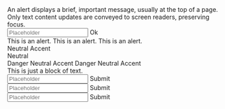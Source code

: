 

<Unstyled>
  <div className="flex flex-col gap-4 bg-ui-neutral-50 p-4 text-base text-ui-neutral-800">
    <Alert>
      <div className="flex flex-col gap-4">
        An alert displays a brief, important message, usually at the top of a
        page. Only text content updates are conveyed to screen readers,
        preserving focus.
        <div className="flex flex-wrap gap-2">
          <Input size="sm" placeholder="Placeholder" />
          <ButtonPrimary size="sm">Ok</ButtonPrimary>
        </div>
      </div>
    </Alert>
    <Alert type="danger">This is an alert.</Alert>
    <Alert type="success">This is an alert.</Alert>
    <Alert type="warning">This is an alert.</Alert>
    <div className="grid grid-cols-[repeat(3,auto)] justify-start justify-items-center gap-4">
      <ButtonPrimary color="neutral">Neutral</ButtonPrimary>
      <ButtonPrimary color="accent">Accent</ButtonPrimary>
      <div />
      <ButtonSecondary color="neutral">Neutral</ButtonSecondary>
      <div />
      <ButtonSecondary color="danger">Danger</ButtonSecondary>
      <ButtonTertiary color="neutral">Neutral</ButtonTertiary>
      <ButtonTertiary color="accent">Accent</ButtonTertiary>
      <ButtonTertiary color="danger">Danger</ButtonTertiary>
      <ButtonPlain color="neutral">Neutral</ButtonPlain>
      <ButtonPlain color="accent">Accent</ButtonPlain>
      <div />
    </div>
    <div>This is just a block of text.</div>
    <div className="flex gap-2">
      <Input size="sm" placeholder="Placeholder" />
      <ButtonTertiary size="sm">Submit</ButtonTertiary>
    </div>
    <div className="flex gap-2">
      <Input size="md" placeholder="Placeholder" />
      <ButtonTertiary size="md">Submit</ButtonTertiary>
    </div>
    <div className="flex gap-2">
      <Input size="lg" placeholder="Placeholder" />
      <ButtonTertiary size="lg">Submit</ButtonTertiary>
    </div>
  </div>
</Unstyled>
